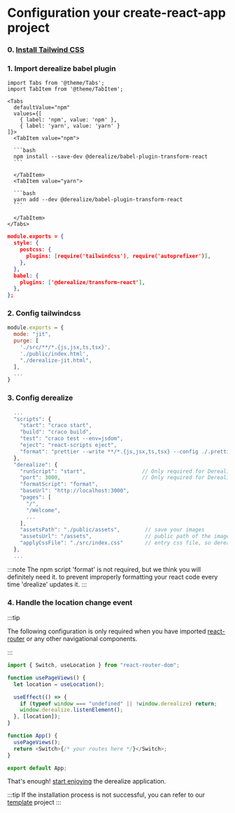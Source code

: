 # Configuration your create-react-app project

### 0. [Install Tailwind CSS](https://tailwindcss.com/docs/guides/create-react-app)

### 1. Import derealize babel plugin

````mdx-code-block
import Tabs from '@theme/Tabs';
import TabItem from '@theme/TabItem';

<Tabs
  defaultValue="npm"
  values={[
    { label: 'npm', value: 'npm' },
    { label: 'yarn', value: 'yarn' }
]}>
  <TabItem value="npm">

  ```bash
  npm install --save-dev @derealize/babel-plugin-transform-react
  ```

  </TabItem>
  <TabItem value="yarn">

  ```bash
  yarn add --dev @derealize/babel-plugin-transform-react
  ```

  </TabItem>
</Tabs>
````

```json title="./craco.config.js" {8}
module.exports = {
  style: {
    postcss: {
      plugins: [require('tailwindcss'), require('autoprefixer')],
    },
  },
  babel: {
    plugins: ['@derealize/transform-react'],
  },
};
```

### 2. Config tailwindcss

```js title="./tailwind.config.js" {2,6}
module.exports = {
  mode: "jit",
  purge: [
    './src/**/*.{js,jsx,ts,tsx}',
    './public/index.html',
    "./derealize-jit.html",
  ],
  ...
}
```

### 3. Config derealize

```js title="./package.json" {7,9-22}
  ...
  "scripts": {
    "start": "craco start",
    "build": "craco build",
    "test": "craco test --env=jsdom",
    "eject": "react-scripts eject",
    "format": "prettier --write **/*.{js,jsx,ts,tsx} --config ./.prettierrc"
  },
  "derealize": {
    "runScript": "start",                  // Only required for Derealize Studio with node runtime
    "port": 3000,                          // Only required for Derealize Studio with node runtime
    "formatScript": "format",
    "baseUrl": "http://localhost:3000",
    "pages": [
      "/",
      "/Welcome",
      ...
    ],
    "assetsPath": "./public/assets",        // save your images
    "assetsUrl": "/assets",                 // public path of the images
    "applyCssFile": "./src/index.css"       // entry css file, so derealize can be parsed @apply
  },
  ...
```

:::note
The npm script 'format' is not required, but we think you will definitely need it. to prevent improperly formatting your react code every time 'drealize' updates it.
:::

### 4. Handle the location change event

:::tip

The following configuration is only required when you have imported [react-router](https://reactrouter.com/) or any other navigational components.

:::

```js title="./src/App.tsx" {3-10,13}
import { Switch, useLocation } from "react-router-dom";

function usePageViews() {
  let location = useLocation();

  useEffect(() => {
    if (typeof window === "undefined" || !window.derealize) return;
    window.derealize.listenElement();
  }, [location]);
}

function App() {
  usePageViews();
  return <Switch>{/* your routes here */}</Switch>;
}

export default App;
```

That's enough! [start enjoying](./import) the derealize application.

:::tip
If the installation process is not successful, you can refer to our [template](https://github.com/Derealize/cra-template) project
:::
